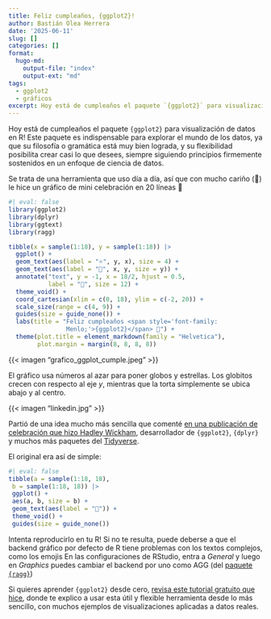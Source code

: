 ```yaml
---
title: Feliz cumpleaños, {ggplot2}!
author: Bastián Olea Herrera
date: '2025-06-11'
slug: []
categories: []
format:
  hugo-md:
    output-file: "index"
    output-ext: "md"
tags:
  - ggplot2
  - gráficos
excerpt: Hoy está de cumpleaños el paquete `{ggplot2}` para visualización de datos en R! Así que le hice un gráfico de mini celebración en 20 líneas. 
---
```


Hoy está de cumpleaños el paquete `{ggplot2}` para visualización de datos en R! Este paquete es indispensable para explorar el mundo de los datos, ya que su filosofía o gramática está muy bien lograda, y su flexibilidad posibilita crear casi lo que desees, siempre siguiendo principios firmemente sostenidos en un enfoque de ciencia de datos.

Se trata de una herramienta que uso día a día, así que con mucho cariño (🤪) le hice un gráfico de mini celebración en 20 líneas 💜

```r
#| eval: false
library(ggplot2)
library(dplyr)
library(ggtext)
library(ragg)

tibble(x = sample(1:18), y = sample(1:18)) |> 
  ggplot() +
  geom_text(aes(label = "⭐️", y, x), size = 4) +
  geom_text(aes(label = "🎈", x, y, size = y)) +
  annotate("text", y = -1, x = 18/2, hjust = 0.5, 
           label = "🎂", size = 12) +
  theme_void() +
  coord_cartesian(xlim = c(0, 18), ylim = c(-2, 20)) +
  scale_size(range = c(4, 9)) +
  guides(size = guide_none()) +
  labs(title = "Feliz cumpleaños <span style='font-family:
                Menlo;'>{ggplot2}</span> 🎉") +
  theme(plot.title = element_markdown(family = "Helvetica"),
        plot.margin = margin(8, 8, 8, 8))
```

{{< imagen "grafico_ggplot_cumple.jpeg" >}}

El gráfico usa números al azar para poner globos y estrellas. Los globitos crecen con respecto al eje _y_, mientras que la torta simplemente se ubica abajo y al centro.

{{< imagen "linkedin.jpg" >}}

Partió de una idea mucho más sencilla que comenté [en una publicación de celebración que hizo Hadley Wickham](https://www.linkedin.com/posts/hadleywickham_rstats-activity-7338353740267122688-ELEh), desarrollador de `{ggplot2}`, `{dplyr}` y muchos más paquetes del [Tidyverse](https://www.tidyverse.org).

El original era así de simple:

```r
#| eval: false
tibble(a = sample(1:18, 18),
 b = sample(1:18, 18)) |> 
 ggplot() +
 aes(a, b, size = b) +
 geom_text(aes(label = "🎈")) +
 theme_void() +
 guides(size = guide_none())
```

Intenta reproducirlo en tu R! Si no te resulta, puede deberse a que el backend gráfico por defecto de R tiene problemas con los textos complejos, como los emojis En las configuraciones de RStudio, entra a _General_ y luego en _Graphics_ puedes cambiar el backend por uno como AGG (del [paquete `{ragg}`](https://ragg.r-lib.org))

<!-- {{< imagen "grafico_ggplot_cumple_penca.png" >}} -->

Si quieres aprender `{ggplot2}` desde cero, [revisa este tutorial gratuito que hice](/blog/r_introduccion/tutorial_visualizacion_ggplot/), donde te explico a usar esta útil y flexible herramienta desde lo más sencillo, con muchos ejemplos de visualizaciones aplicadas a datos reales.
